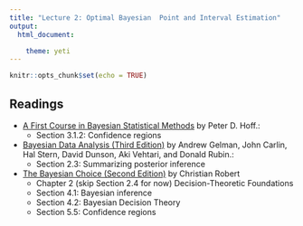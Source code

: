 ```yaml
---
title: "Lecture 2: Optimal Bayesian  Point and Interval Estimation"
output: 
  html_document:

    theme: yeti
---
```


```r
knitr::opts_chunk$set(echo = TRUE)
```


##  Readings

- [A First Course in Bayesian Statistical Methods](https://find.library.duke.edu/catalog/DUKE004968562) by Peter D. Hoff.:
    + Section 3.1.2: Confidence regions


- [Bayesian Data Analysis (Third Edition)](https://find.library.duke.edu/catalog/DUKE006588051?utm_campaign=bento&utm_content=bento_result_link&utm_source=library.duke.edu&utm_medium=referral) by Andrew Gelman, John Carlin, Hal Stern, David Dunson, Aki Vehtari, and Donald Rubin.:
    + Section 2.3: Summarizing posterior inference
    
- [The Bayesian Choice (Second Edition)](https://link-springer-com.proxy.lib.duke.edu/content/pdf/10.1007%2F0-387-71599-1.pdf)    by Christian Robert
  + Chapter 2 (skip Section 2.4 for now) Decision-Theoretic Foundations
  + Section 4.1: Bayesian inference
  + Section 4.2: Bayesian Decision Theory
  + Section 5.5: Confidence regions
